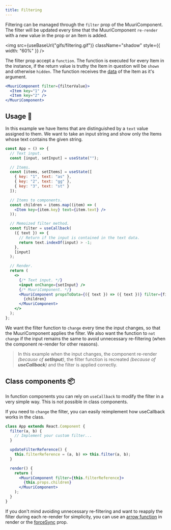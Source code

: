 ```yaml
---
title: Filtering
---
```



Filtering can be managed through the `filter` prop of the MuuriComponent. The filter will be updated every time that the MuuriComponent `re-render` with a new value in the prop or an Item is added.

<img
  src={useBaseUrl("gifs/filtering.gif")}
  className="shadow"
  style={{ width: "60%" }}
/>

The filter prop accept a `function`. The function is executed for every Item in the instance, if the return value is truthy the Item in question will be `shown` and otherwise `hidden`. The function receives the [data](../usage/items-data.md) of the Item as it's argument.

```jsx
<MuuriComponent filter={filterValue}>
  <Item key="1" />
  <Item key="2" />
</MuuriComponent>
```

## Usage 📖

In this example we have Items that are distinguished by a `text` value assigned to them. We want to take an input string and show only the Items whose text contains the given string.

```jsx
const App = () => {
  // Text input.
  const [input, setInput] = useState("");

  // Items.
  const [items, setItems] = useState([
    { key: "1", text: "as" },
    { key: "2", text: "gg" },
    { key: "3", text: "st" }
  ]);

  // Items to components.
  const children = items.map((item) => (
    <Item key={item.key} text={item.text} />
  ));

  // Memoized filter method.
  const filter = useCallback(
    ({ text }) => {
      // Return if the input is contained in the text data.
      return text.indexOf(input) > -1;
    },
    [input]
  );

  // Render.
  return (
    <>
      {/* Text input. */}
      <input onChange={setInput} />
      {/* MuuriComponent. */}
      <MuuriComponent propsToData={({ text }) => ({ text })} filter={filter}>
        {children}
      </MuuriComponent>
    </>
  );
};
```

We want the filter function to `change` every time the input changes, so that the MuuriComponent applies the filter.
We also want the function to `not change` if the input remains the same to avoid unnecessary re-filtering (when the component re-render for other reasons).

> In this example when the input changes, the component re-render _(because of **setInput**)_, the filter function is recreated _(because of **useCallback**)_ and the filter is applied correctly.

## Class components 📦

In function components you can rely on `useCallback` to modify the filter in a very simple way. This is not possible in class components.

If you need to `change` the filter, you can easily reimplement how useCallback works in the class.

```jsx
class App extends React.Component {
  filter(a, b) {
    // Implement your custom filter...
  }

  updateFilterReference() {
    this.filterReference = (a, b) => this.filter(a, b);
  }

  render() {
    return (
      <MuuriComponent filter={this.filterReference}>
        {this.props.children}
      </MuuriComponent>
    );
  }
}
```

If you don't mind avoiding unnecessary re-filtering and want to reapply the filter during each re-render for simplicity, you can use an [arrow function](https://reactjs.org/docs/faq-functions.html#arrow-function-in-render) in render or the [forceSync](../api-reference/muuricomponent#forcesync) prop.
